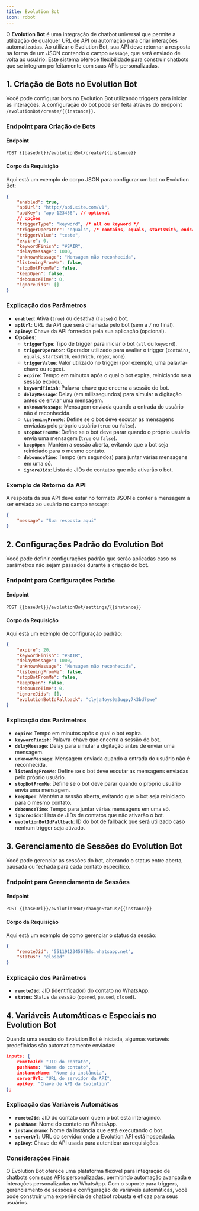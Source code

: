 ```yaml
---
title: Evolution Bot
icon: robot
---
```


O **Evolution Bot** é uma integração de chatbot universal que permite a utilização de qualquer URL de API ou automação para criar interações automatizadas. Ao utilizar o Evolution Bot, sua API deve retornar a resposta na forma de um JSON contendo o campo `message`, que será enviado de volta ao usuário. Este sistema oferece flexibilidade para construir chatbots que se integram perfeitamente com suas APIs personalizadas.

## 1. Criação de Bots no Evolution Bot

Você pode configurar bots no Evolution Bot utilizando triggers para iniciar as interações. A configuração do bot pode ser feita através do endpoint `/evolutionBot/create/{{instance}}`.

### Endpoint para Criação de Bots

#### Endpoint

~~~http
POST {{baseUrl}}/evolutionBot/create/{{instance}}
~~~

#### Corpo da Requisição

Aqui está um exemplo de corpo JSON para configurar um bot no Evolution Bot:

~~~json
{
    "enabled": true,
    "apiUrl": "http://api.site.com/v1",
    "apiKey": "app-123456", // optional
    // opções
    "triggerType": "keyword", /* all ou keyword */
    "triggerOperator": "equals", /* contains, equals, startsWith, endsWith, regex, none */
    "triggerValue": "teste",
    "expire": 0,
    "keywordFinish": "#SAIR",
    "delayMessage": 1000,
    "unknownMessage": "Mensagem não reconhecida",
    "listeningFromMe": false,
    "stopBotFromMe": false,
    "keepOpen": false,
    "debounceTime": 0,
    "ignoreJids": []
}
~~~

### Explicação dos Parâmetros

- **`enabled`**: Ativa (`true`) ou desativa (`false`) o bot.
- **`apiUrl`**: URL da API que será chamada pelo bot (sem a `/` no final).
- **`apiKey`**: Chave da API fornecida pela sua aplicação (opcional).
- **Opções**:
  - **`triggerType`**: Tipo de trigger para iniciar o bot (`all` ou `keyword`).
  - **`triggerOperator`**: Operador utilizado para avaliar o trigger (`contains`, `equals`, `startsWith`, `endsWith`, `regex`, `none`).
  - **`triggerValue`**: Valor utilizado no trigger (por exemplo, uma palavra-chave ou regex).
  - **`expire`**: Tempo em minutos após o qual o bot expira, reiniciando se a sessão expirou.
  - **`keywordFinish`**: Palavra-chave que encerra a sessão do bot.
  - **`delayMessage`**: Delay (em milissegundos) para simular a digitação antes de enviar uma mensagem.
  - **`unknownMessage`**: Mensagem enviada quando a entrada do usuário não é reconhecida.
  - **`listeningFromMe`**: Define se o bot deve escutar as mensagens enviadas pelo próprio usuário (`true` ou `false`).
  - **`stopBotFromMe`**: Define se o bot deve parar quando o próprio usuário envia uma mensagem (`true` ou `false`).
  - **`keepOpen`**: Mantém a sessão aberta, evitando que o bot seja reiniciado para o mesmo contato.
  - **`debounceTime`**: Tempo (em segundos) para juntar várias mensagens em uma só.
  - **`ignoreJids`**: Lista de JIDs de contatos que não ativarão o bot.

### Exemplo de Retorno da API

A resposta da sua API deve estar no formato JSON e conter a mensagem a ser enviada ao usuário no campo `message`:

~~~json
{
    "message": "Sua resposta aqui"
}
~~~

## 2. Configurações Padrão do Evolution Bot

Você pode definir configurações padrão que serão aplicadas caso os parâmetros não sejam passados durante a criação do bot.

### Endpoint para Configurações Padrão

#### Endpoint

~~~http
POST {{baseUrl}}/evolutionBot/settings/{{instance}}
~~~

#### Corpo da Requisição

Aqui está um exemplo de configuração padrão:

~~~json
{
    "expire": 20,
    "keywordFinish": "#SAIR",
    "delayMessage": 1000,
    "unknownMessage": "Mensagem não reconhecida",
    "listeningFromMe": false,
    "stopBotFromMe": false,
    "keepOpen": false,
    "debounceTime": 0,
    "ignoreJids": [],
    "evolutionBotIdFallback": "clyja4oys0a3uqpy7k3bd7swe"
}
~~~

### Explicação dos Parâmetros

- **`expire`**: Tempo em minutos após o qual o bot expira.
- **`keywordFinish`**: Palavra-chave que encerra a sessão do bot.
- **`delayMessage`**: Delay para simular a digitação antes de enviar uma mensagem.
- **`unknownMessage`**: Mensagem enviada quando a entrada do usuário não é reconhecida.
- **`listeningFromMe`**: Define se o bot deve escutar as mensagens enviadas pelo próprio usuário.
- **`stopBotFromMe`**: Define se o bot deve parar quando o próprio usuário envia uma mensagem.
- **`keepOpen`**: Mantém a sessão aberta, evitando que o bot seja reiniciado para o mesmo contato.
- **`debounceTime`**: Tempo para juntar várias mensagens em uma só.
- **`ignoreJids`**: Lista de JIDs de contatos que não ativarão o bot.
- **`evolutionBotIdFallback`**: ID do bot de fallback que será utilizado caso nenhum trigger seja ativado.

## 3. Gerenciamento de Sessões do Evolution Bot

Você pode gerenciar as sessões do bot, alterando o status entre aberta, pausada ou fechada para cada contato específico.

### Endpoint para Gerenciamento de Sessões

#### Endpoint

~~~http
POST {{baseUrl}}/evolutionBot/changeStatus/{{instance}}
~~~

#### Corpo da Requisição

Aqui está um exemplo de como gerenciar o status da sessão:

~~~json
{
    "remoteJid": "5511912345678@s.whatsapp.net",
    "status": "closed"
}
~~~

### Explicação dos Parâmetros

- **`remoteJid`**: JID (identificador) do contato no WhatsApp.
- **`status`**: Status da sessão (`opened`, `paused`, `closed`).

## 4. Variáveis Automáticas e Especiais no Evolution Bot

Quando uma sessão do Evolution Bot é iniciada, algumas variáveis predefinidas são automaticamente enviadas:

~~~json
inputs: {
    remoteJid: "JID do contato",
    pushName: "Nome do contato",
    instanceName: "Nome da instância",
    serverUrl: "URL do servidor da API",
    apiKey: "Chave de API da Evolution"
};
~~~

### Explicação das Variáveis Automáticas

- **`remoteJid`**: JID do contato com quem o bot está interagindo.
- **`pushName`**: Nome do contato no WhatsApp.
- **`instanceName`**: Nome da instância que está executando o bot.
- **`serverUrl`**: URL do servidor onde a Evolution API está hospedada.
- **`apiKey`**: Chave de API usada para autenticar as requisições.

### Considerações Finais

O Evolution Bot oferece uma plataforma flexível para integração de chatbots com suas APIs personalizadas, permitindo automação avançada e interações personalizadas no WhatsApp. Com o suporte para triggers, gerenciamento de sessões e configuração de variáveis automáticas, você pode construir uma experiência de chatbot robusta e eficaz para seus usuários.